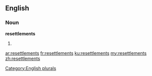 ==English==

===Noun===
'''resettlements'''

# {{plural of|resettlement}}

[[Category:English plurals]]

[[ar:resettlements]]
[[fr:resettlements]]
[[ku:resettlements]]
[[my:resettlements]]
[[zh:resettlements]]